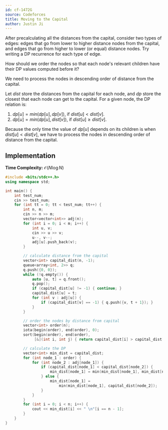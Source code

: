 ```yaml
---
id: cf-1472G
source: Codeforces
title: Moving to the Capital
author: Justin Ji
---
```


<Spoiler title = "Hint #1">

After precalculating all the distances from the capital, consider two types of
edges: edges that go from lower to higher distance nodes from the capital, and
edges that go from higher to lower (or equal) distance nodes. Try writing a
DP recurrence for each type of edge.

</Spoiler>

<Spoiler title = "Hint #2">

How should we order the nodes so that each node's relevant children have their
DP values computed before it?

</Spoiler>

<Spoiler title = "Answer to Hint #2">

We need to process the nodes in descending order of distance from the capital.

</Spoiler>

<Spoiler title = "Explanation">

Let $dist$ store the distances from the capital for each node, and $dp$ store the
closest that each node can get to the capital. For a given node, the DP relation is:

1. $dp[u] = min(dp[u], dp[v])$, if $dist[u] < dist[v]$.
2. $dp[u] = min(dp[u], dist[v])$, if $dist[u] \ge dist[v]$.

Because the only time the value of $dp[u]$ depends on its children is when
$dist[u] < dist[v]$, we have to process the nodes in descending order of distance
from the capital.

## Implementation

**Time Complexity:** $\mathcal{O}(N\log{N})$

<LanguageSection>
<CPPSection>

```cpp
#include <bits/stdc++.h>
using namespace std;

int main() {
	int test_num;
	cin >> test_num;
	for (int tt = 0; tt < test_num; tt++) {
		int n, m;
		cin >> n >> m;
		vector<vector<int>> adj(n);
		for (int i = 0; i < m; i++) {
			int u, v;
			cin >> u >> v;
			u--, v--;
			adj[u].push_back(v);
		}

		// calculate distance from the capital
		vector<int> capital_dist(n, -1);
		queue<array<int, 2>> q;
		q.push({0, 0});
		while (!q.empty()) {
			auto [u, t] = q.front();
			q.pop();
			if (capital_dist[u] != -1) { continue; }
			capital_dist[u] = t;
			for (int v : adj[u]) {
				if (capital_dist[v] == -1) { q.push({v, t + 1}); }
			}
		}

		// order the nodes by distance from capital
		vector<int> order(n);
		iota(begin(order), end(order), 0);
		sort(begin(order), end(order),
		     [&](int i, int j) { return capital_dist[i] > capital_dist[j]; });

		// calculate the DP
		vector<int> min_dist = capital_dist;
		for (int node_1 : order) {
			for (int node_2 : adj[node_1]) {
				if (capital_dist[node_1] < capital_dist[node_2]) {
					min_dist[node_1] = min(min_dist[node_1], min_dist[node_2]);
				} else {
					min_dist[node_1] =
					    min(min_dist[node_1], capital_dist[node_2]);
				}
			}
		}
		for (int i = 0; i < n; i++) {
			cout << min_dist[i] << " \n"[i == n - 1];
		}
	}
}
```

</CPPSection>
</LanguageSection>

</Spoiler>
